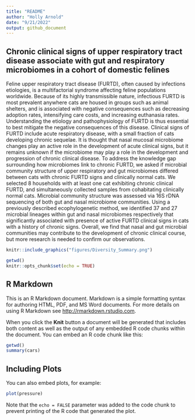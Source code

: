 ```yaml
---
title: "README"
author: "Holly Arnold"
date: "9/21/2022"
output: github_document
---
```

## Chronic clinical signs of upper respiratory tract disease associate with gut and respiratory microbiomes in a cohort of domestic felines 

Feline upper respiratory tract disease (FURTD), often caused by infections etiologies, is a multifactorial syndrome affecting feline populations worldwide. Because of its highly transmissible nature, infectious FURTD is most prevalent anywhere cats are housed in groups such as animal shelters, and is associated with negative consequences such as decreasing adoption rates, intensifying care costs, and increasing euthanasia rates. Understanding the etiology and pathophysiology of FURTD is thus essential to best mitigate the negative consequences of this disease. Clinical signs of FURTD include acute respiratory disease, with a small fraction of cats developing chronic sequelae. It is thought that nasal mucosal microbiome changes play an active role in the development of acute clinical signs, but it remains unknown if the microbiome may play a role in the development and progression of chronic clinical disease. To address the knowledge gap surrounding how microbiomes link to chronic FURTD, we asked if microbial community structure of upper respiratory and gut microbiomes differed between cats with chronic FURTD signs and clinically normal cats. We selected 8 households with at least one cat exhibiting chronic clinical FURTD, and simultaneously collected samples from cohabitating clinically normal cats. Microbial community structure was assessed via 16S rDNA sequencing of both gut and nasal microbiome communities. Using a previously described ecophylogenetic method, we identified 37 and 27 microbial lineages within gut and nasal microbiomes respectively that significantly associated with presence of active FURTD clinical signs in cats with a history of chronic signs. Overall, we find that nasal and gut microbial communities may contribute to the development of chronic clinical course, but more research is needed to confirm our observations. 

```r
knitr::include_graphics("figures/Diversity_Summary.png")
```




```r
getwd()
knitr::opts_chunk$set(echo = TRUE)
```

## R Markdown

This is an R Markdown document. Markdown is a simple formatting syntax for authoring HTML, PDF, and MS Word documents. For more details on using R Markdown see <http://rmarkdown.rstudio.com>.

When you click the **Knit** button a document will be generated that includes both content as well as the output of any embedded R code chunks within the document. You can embed an R code chunk like this:

```r
getwd()
summary(cars)
```

## Including Plots

You can also embed plots, for example:

```r
plot(pressure)
```

Note that the `echo = FALSE` parameter was added to the code chunk to prevent printing of the R code that generated the plot.
